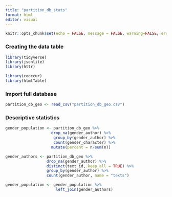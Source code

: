 ```yaml
---
title: "partition_db_stats"
format: html
editor: visual
---
```


```r
knitr::opts_chunk$set(echo = FALSE, message = FALSE, warning=FALSE, error=FALSE)

```

### Creating the data table


```r
library(tidyverse)
library(jsonlite)
library(httr)

library(cooccur)
library(htmlTable)
```

### Import full database

```r
partition_db_geo <- read_csv("partition_db_geo.csv")
```

### Descriptive statistics

```r

gender_population <- partition_db_geo %>% 
                    drop_na(gender_author) %>% 
                     group_by(gender_author) %>% 
                     count(gender_character) %>% 
                    mutate(percent = n/sum(n))

```

```r
gender_authors <- partition_db_geo %>% 
                  drop_na(gender_author) %>% 
                  distinct(text_id,.keep_all = TRUE) %>% 
                  group_by(gender_author) %>% 
                  count(gender_author, name = "texts")
```


```r
gender_population <- gender_population %>% 
                      left_join(gender_authors)
```


```r

```

